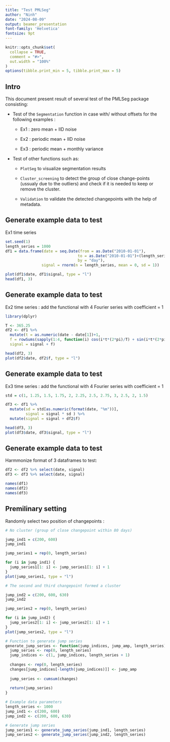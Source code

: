 ```yaml
---
title: "Test PMLSeg"
author: "Ninh"
date: "2024-08-09"
output: beamer_presentation
font-family: 'Helvetica'
fontsize: 9pt
---
```


```r
knitr::opts_chunk$set(
  collapse = TRUE,
  comment = "#>",
  out.width = "100%"
)
options(tibble.print_min = 5, tibble.print_max = 5)
```

## Intro 

This document present result of several test of the PMLSeg package consisting:

- Test of the `Segmentation` function in case  with/ without offsets for the following examples : 

  + Ex1 : zero mean + IID noise
  
  + Ex2 : periodic mean + IID noise 
  
  + Ex3 : periodic mean + monthly variance 
  
- Test of other functions such as: 

  + `PlotSeg` to visualize segmentation results 
  
  + `Cluster_screening` to detect the group of close change-points (ussualy due to the outliers) and check if it is needed to keep or remove the cluster. 
  
  + `Validation` to validate the detected changepoints with the help of metadata.

## Generate example data to test 

Ex1 time series 

\footnotesize
```r
set.seed(1)
length_series = 1000
df1 = data.frame(date = seq.Date(from = as.Date("2010-01-01"),
                                to = as.Date("2010-01-01")+(length_series-1), 
                                by = "day"),  
                signal = rnorm(n = length_series, mean = 0, sd = 1))

plot(df1$date, df1$signal, type = "l")
head(df1, 3)
```

## Generate example data to test 

Ex2 time series : add the functional with 4 Fourier series with coefficient = 1
\footnotesize
```r
library(dplyr)

T <- 365.25
df2 <- df1 %>%
  mutate(t = as.numeric(date - date[1])+1,
  f = rowSums(sapply(1:4, function(i) cos(i*t*(2*pi)/T) + sin(i*t*(2*pi)/T))),
  signal = signal + f)

head(df2, 3)
plot(df2$date, df2$f, type = "l")
```

## Generate example data to test 

Ex3 time series : add the functional with 4 Fourier series with coefficient = 1
\footnotesize
```r
std = c(1, 1.25, 1.5, 1.75, 2, 2.25, 2.5, 2.75, 3, 2.5, 2, 1.5)

df3 <- df1 %>% 
  mutate(sd = std[as.numeric(format(date, "%m"))],
         signal = signal * sd ) %>%
  mutate(signal = signal + df2$f)

head(df3, 3)
plot(df3$date, df3$signal, type = "l")
```

## Generate example data to test 

Harmmonize format of 3 dataframes to test: 
\footnotesize
```r
df2 <- df2 %>% select(date, signal)
df3 <- df3 %>% select(date, signal)

names(df1)
names(df2)
names(df3)
```
## Premilinary setting

Randomly select two position of changepoints : 
```r

# No cluster (group of close changepoint within 80 days)

jump_ind1 = c(200, 600)
jump_ind1

jump_series1 = rep(0, length_series)

for (i in jump_ind1) {
  jump_series1[1: i] <- jump_series1[1: i] + 1
}
plot(jump_series1, type = "l")

# The second and third changepoint formed a cluster 

jump_ind2 = c(200, 600, 630)
jump_ind2

jump_series2 = rep(0, length_series)

for (i in jump_ind2) {
  jump_series2[1: i] <- jump_series2[1: i] + 1
}
plot(jump_series2, type = "l")

# Function to generate jump series
generate_jump_series <- function(jump_indices, jump_amp, length_series) {
  jump_series <- rep(0, length_series)
  jump_indices <- c(1, jump_indices, length_series + 1)
  
  changes <- rep(0, length_series)
  changes[jump_indices[-length(jump_indices)]] <- jump_amp
  
  jump_series <- cumsum(changes)
  
  return(jump_series)
}

# Example data parameters
length_series <- 1000
jump_ind1 <- c(200, 600)
jump_ind2 <- c(200, 600, 630)

# Generate jump series
jump_series1 <- generate_jump_series(jump_ind1, length_series)
jump_series2 <- generate_jump_series(jump_ind2, length_series)

```
